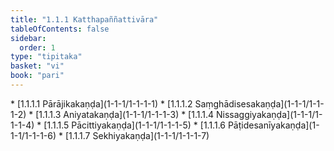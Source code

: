```yaml
---
title: "1.1.1 Katthapaññattivāra"
tableOfContents: false
sidebar:
  order: 1
type: "tipitaka"
basket: "vi"
book: "pari"
---
```



<DynamicBreadcrumb />



<TableOfContents book="pari" section="1.1.1">
* [1.1.1.1 Pārājikakaṇḍa](1-1-1/1-1-1-1)
* [1.1.1.2 Saṃghādisesakaṇḍa](1-1-1/1-1-1-2)
* [1.1.1.3 Aniyatakaṇḍa](1-1-1/1-1-1-3)
* [1.1.1.4 Nissaggiyakaṇḍa](1-1-1/1-1-1-4)
* [1.1.1.5 Pācittiyakaṇḍa](1-1-1/1-1-1-5)
* [1.1.1.6 Pāṭidesanīyakaṇḍa](1-1-1/1-1-1-6)
* [1.1.1.7 Sekhiyakaṇḍa](1-1-1/1-1-1-7)
</TableOfContents>